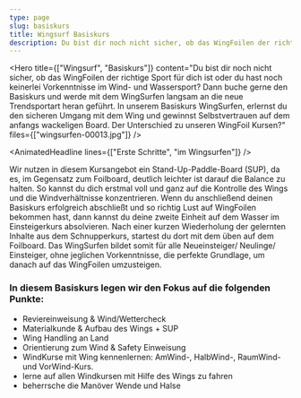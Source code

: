 ```yaml
---
type: page
slug: basiskurs
title: Wingsurf Basiskurs
description: Du bist dir noch nicht sicher, ob das WingFoilen der richtige Sport für dich ist oder du hast noch keinerlei Vorkenntnisse im Wind- und Wassersport? Dann buche gerne den Basiskurs und werde mit dem WingSurfen langsam an die neue Trendsportart heran geführt.
---
```



<Hero
  title={["Wingsurf", "Basiskurs"]}
  content="Du bist dir noch nicht sicher, ob das WingFoilen der richtige Sport für dich ist oder du hast noch keinerlei Vorkenntnisse im Wind- und Wassersport? Dann buche gerne den Basiskurs und werde mit dem WingSurfen langsam an die neue Trendsportart heran geführt.
In unserem Basiskurs WingSurfen, erlernst du den sicheren Umgang mit dem Wing und gewinnst Selbstvertrauen auf dem anfangs wackeligen Board.
Der Unterschied zu unseren WingFoil Kursen?"
  files={["wingsurfen-00013.jpg"]}
/>

<AnimatedHeadline lines={["Erste Schritte", "im Wingsurfen"]} />

Wir nutzen in diesem Kursangebot ein Stand-Up-Paddle-Board (SUP), da es, im
Gegensatz zum Foilboard, deutlich leichter ist darauf die Balance zu halten.
So kannst du dich erstmal voll und ganz auf die Kontrolle des Wings und die
Windverhältnisse konzentrieren. Wenn du anschließend deinen Basiskurs
erfolgreich abschließt und so richtig Lust auf WingFoilen bekommen hast, dann
kannst du deine zweite Einheit auf dem Wasser im Einsteigerkurs absolvieren.
Nach einer kurzen Wiederholung der gelernten Inhalte aus dem Schnupperkurs,
startest du dort mit dem üben auf dem Foilboard. Das WingSurfen bildet somit
für alle Neueinsteiger/ Neulinge/ Einsteiger, ohne jeglichen Vorkenntnisse,
die perfekte Grundlage, um danach auf das WingFoilen umzusteigen.

### In diesem Basiskurs legen wir den Fokus auf die folgenden Punkte:

- Reviereinweisung & Wind/Wettercheck
- Materialkunde & Aufbau des Wings + SUP
- Wing Handling an Land
- Orientierung zum Wind & Safety Einweisung
- WindKurse mit Wing kennenlernen: AmWind-, HalbWind-, RaumWind- und VorWind-Kurs.
- lerne auf allen Windkursen mit Hilfe des Wings zu fahren
- beherrsche die Manöver Wende und Halse

<Vabs type="booking" id="332" />

<Reviews />
